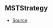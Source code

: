 ## MSTStrategy



- [Source](https://github.com/Androz2091/discord-player/blob/e52c3ab/packages/equalizer/src/audio/MonoStereoTransformer.ts#L9)